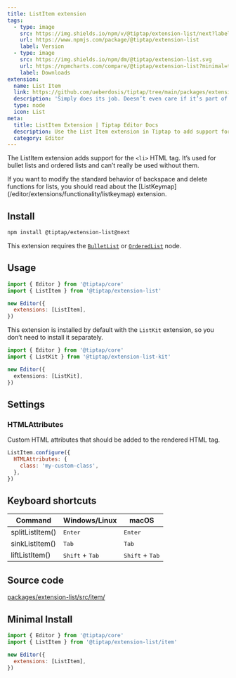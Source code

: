 ```yaml
---
title: ListItem extension
tags:
  - type: image
    src: https://img.shields.io/npm/v/@tiptap/extension-list/next?label=version
    url: https://www.npmjs.com/package/@tiptap/extension-list
    label: Version
  - type: image
    src: https://img.shields.io/npm/dm/@tiptap/extension-list.svg
    url: https://npmcharts.com/compare/@tiptap/extension-list?minimal=true
    label: Downloads
extension:
  name: List Item
  link: https://github.com/ueberdosis/tiptap/tree/main/packages/extension-list
  description: 'Simply does its job. Doesn’t even care if it’s part of a bullet list or an ordered list.'
  type: node
  icon: List
meta:
  title: ListItem Extension | Tiptap Editor Docs
  description: Use the List Item extension in Tiptap to add support for the `<li>` tag used in bullet and ordered lists. Learn more in our docs!
  category: Editor
---
```



The ListItem extension adds support for the `<li>` HTML tag. It’s used for bullet lists and ordered lists and can’t really be used without them.

<CodeDemo path="/Nodes/ListItem" />

<Callout title="Modify backspace behavior" variant="info">
  If you want to modify the standard behavior of backspace and delete functions for lists, you
  should read about the [ListKeymap](/editor/extensions/functionality/listkeymap) extension.
</Callout>

## Install

```bash
npm install @tiptap/extension-list@next
```

This extension requires the [`BulletList`](/editor/extensions/nodes/bullet-list) or [`OrderedList`](/editor/extensions/nodes/ordered-list) node.

## Usage

```js
import { Editor } from '@tiptap/core'
import { ListItem } from '@tiptap/extension-list'

new Editor({
  extensions: [ListItem],
})
```

This extension is installed by default with the `ListKit` extension, so you don’t need to install it separately.

```ts
import { Editor } from '@tiptap/core'
import { ListKit } from '@tiptap/extension-list-kit'

new Editor({
  extensions: [ListKit],
})
```

## Settings

### HTMLAttributes

Custom HTML attributes that should be added to the rendered HTML tag.

```js
ListItem.configure({
  HTMLAttributes: {
    class: 'my-custom-class',
  },
})
```

## Keyboard shortcuts

| Command         | Windows/Linux                     | macOS                             |
| --------------- | --------------------------------- | --------------------------------- |
| splitListItem() | <kbd>Enter</kbd>                  | <kbd>Enter</kbd>                  |
| sinkListItem()  | <kbd>Tab</kbd>                    | <kbd>Tab</kbd>                    |
| liftListItem()  | <kbd>Shift</kbd> + <kbd>Tab</kbd> | <kbd>Shift</kbd> + <kbd>Tab</kbd> |

## Source code

[packages/extension-list/src/item/](https://github.com/ueberdosis/tiptap/blob/main/packages/extension-list/src/item/)

## Minimal Install

```js
import { Editor } from '@tiptap/core'
import { ListItem } from '@tiptap/extension-list/item'

new Editor({
  extensions: [ListItem],
})
```
